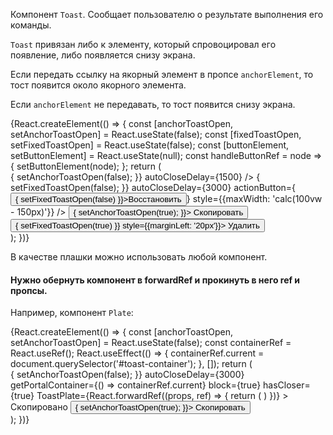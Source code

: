 

Компонент `Toast`. Cообщает пользователю о результате выполнения его команды.

`Toast` привязан либо к элементу, который спровоцировал его появление, либо появляется снизу экрана.

Если передать ссылку на якорный элемент в пропсе `anchorElement`, то тост появится около якорного элемента.

Если `anchorElement` не передавать, то тост появится снизу экрана.

<Preview>
    {React.createElement(() => {
        const [anchorToastOpen, setAnchorToastOpen] = React.useState(false);
        const [fixedToastOpen, setFixedToastOpen] = React.useState(false);
        const [buttonElement, setButtonElement] = React.useState(null);
        const handleButtonRef = node => {
            setButtonElement(node);
        };
        return (
            <div
                style={{
                    width: '100%',
                    height: '50vh',
                    display: 'flex',
                    justifyContent: 'center',
                    alignItems: 'flex-start',
                    padding: '200px',
                    boxSizing: 'border-box'
                }}
            >
                <Toast
                    open={anchorToastOpen}
                    anchorElement={buttonElement}
                    position="left"
                    offset={[0, 8]}
                    badge="positive"
                    title="Скопировано"
                    hasCloser={false}
                    block={false}
                    onClose={() => { setAnchorToastOpen(false); }}
                    autoCloseDelay={1500}
                />
                <Toast
                    open={fixedToastOpen}
                    badge="positive"
                    title="Ваша карта удалена"
                    hasCloser={true}
                    block={true}
                    onClose={() => { setFixedToastOpen(false); }}
                    autoCloseDelay={3000}
                    actionButton={<Button size="s" view="ghost" onClick={() => { setFixedToastOpen(false) }}>Восстановить</Button>}
                    style={{maxWidth: 'calc(100vw - 150px)'}}
                />
                <Button ref={handleButtonRef} onClick={() => { setAnchorToastOpen(true); }}>
                    Скопировать
                </Button>
                <Button onClick={() => { setFixedToastOpen(true) }} style={{marginLeft: '20px'}}>
                    Удалить
                </Button>
            </div>
        );
    })}
</Preview>

В качестве плашки можно использовать любой компонент.

#### Нужно обернуть компонент в forwardRef и прокинуть в него ref и пропсы.

Например, компонент `Plate`: 

<Preview>
    {React.createElement(() => {
        const [anchorToastOpen, setAnchorToastOpen] = React.useState(false);
        const containerRef = React.useRef();
        React.useEffect(() => {
            containerRef.current = document.querySelector('#toast-container');
        }, []);
        return (
            <div
                style={{
                    width: '100%',
                    height: '50vh',
                    display: 'flex',
                    justifyContent: 'center',
                    alignItems: 'flex-start',
                    boxSizing: 'border-box',
                }}
            >
                <div
                    id="toast-container"
                    style={{
                        position: 'relative',
                        padding: '100px',
                        border: '1px dashed black',
                    }}
                >
                    <Toast
                        open={anchorToastOpen}
                        anchorElement={containerRef.current}
                        position="bottom-start"
                        offset={[0, 8]}
                        onClose={() => { setAnchorToastOpen(false); }}
                        autoCloseDelay={3000}
                        getPortalContainer={() => containerRef.current}
                        block={true}
                        hasCloser={true}
                        ToastPlate={React.forwardRef((props, ref) => {
                            return (
                                <Plate
                                    {...props}
                                    ref={ref}
                                    view="positive"
                                    open={true}
                                />
                            )
                        })}
                    >
                        Скопировано
                    </Toast>
                    <Button onClick={() => { setAnchorToastOpen(true); }}>
                        Скопировать
                    </Button>
                </div>
            </div>
        );
    })}
</Preview>
